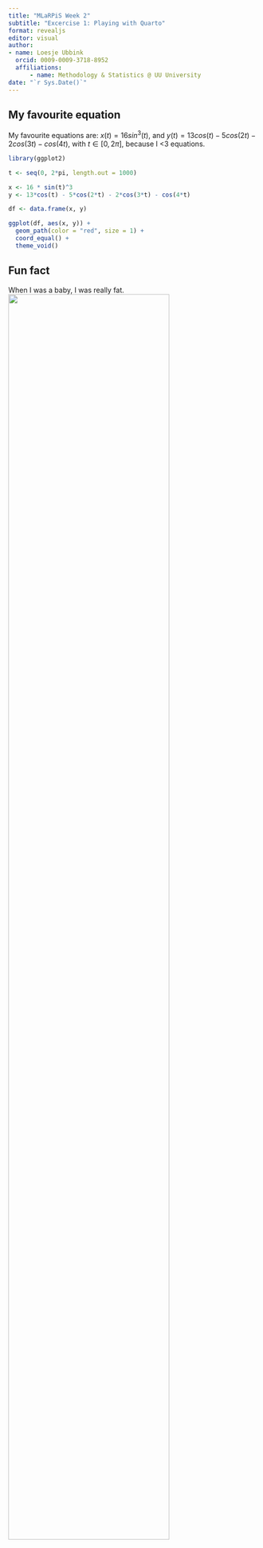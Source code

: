 ```yaml
---
title: "MLaRPiS Week 2"
subtitle: "Excercise 1: Playing with Quarto"
format: revealjs
editor: visual
author: 
- name: Loesje Ubbink
  orcid: 0009-0009-3718-8952
  affiliations:
      - name: Methodology & Statistics @ UU University
date: "`r Sys.Date()`"
---
```


## My favourite equation

My favourite equations are: $x(t)=16sin^3(t),$ and $y(t)=13cos(t)−5cos(2t)−2cos(3t)−cos(4t),$ with $t∈[0,2π],$ because I \<3 equations.

```r
library(ggplot2)

t <- seq(0, 2*pi, length.out = 1000)

x <- 16 * sin(t)^3
y <- 13*cos(t) - 5*cos(2*t) - 2*cos(3*t) - cos(4*t)

df <- data.frame(x, y)

ggplot(df, aes(x, y)) +
  geom_path(color = "red", size = 1) +
  coord_equal() +
  theme_void()
```

## Fun fact

When I was a baby, I was really fat. ![](babyloes.png){fig-align="center" width="80%"}
